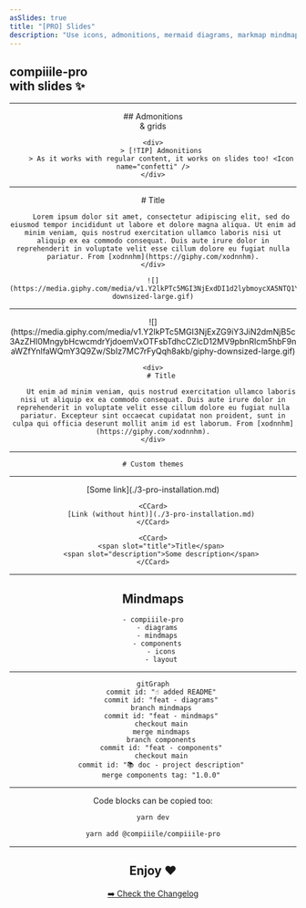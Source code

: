 ```yaml
---
asSlides: true
title: "[PRO] Slides"
description: "Use icons, admonitions, mermaid diagrams, markmap mindmaps in Markdow thanks to compiiile-pro."
---
```


## compiiile-pro<br/>with slides :sparkles:

---

<CGrid template="1 1" align="center">
    <div>
        ## Admonitions<br/>& grids
    </div>

    <div>
        > [!TIP] Admonitions
        > As it works with regular content, it works on slides too! <Icon name="confetti" />
    </div>

</CGrid>

---

<CGrid template="2 1" align="center">
    <div>
        # Title

        Lorem ipsum dolor sit amet, consectetur adipiscing elit, sed do eiusmod tempor incididunt ut labore et dolore magna aliqua. Ut enim ad minim veniam, quis nostrud exercitation ullamco laboris nisi ut aliquip ex ea commodo consequat. Duis aute irure dolor in reprehenderit in voluptate velit esse cillum dolore eu fugiat nulla pariatur. From [xodnnhm](https://giphy.com/xodnnhm).
    </div>

    ![](https://media.giphy.com/media/v1.Y2lkPTc5MGI3NjExdDI1d2lybmoycXA5NTQ1Y2N5Y3ZhOXVuYWxxcmh5MHJvMDdsbWdvcyZlcD12MV9pbnRlcm5hbF9naWZfYnlfaWQmY3Q9Zw/SKT9pS2jJ3J7lrn51E/giphy-downsized-large.gif)

</CGrid>

---

<CGrid template="2 1" align="center">
    ![](https://media.giphy.com/media/v1.Y2lkPTc5MGI3NjExZG9iY3JiN2dmNjB5c3AzZHI0MngybHcwcmdrYjdoemVxOTFsbTdhcCZlcD12MV9pbnRlcm5hbF9naWZfYnlfaWQmY3Q9Zw/SbIz7MC7rFyQqh8akb/giphy-downsized-large.gif)

    <div>
        # Title

        Ut enim ad minim veniam, quis nostrud exercitation ullamco laboris nisi ut aliquip ex ea commodo consequat. Duis aute irure dolor in reprehenderit in voluptate velit esse cillum dolore eu fugiat nulla pariatur. Excepteur sint occaecat cupidatat non proident, sunt in culpa qui officia deserunt mollit anim id est laborum. From [xodnnhm](https://giphy.com/xodnnhm).
    </div>
</CGrid>

---

<CSlide theme="lemon" headingSerif="true">

    # Custom themes

</CSlide>

---

<CGrid gap="20px" template="1 1">
    <CCard hintText="Go to the specific page">
        [Some link](./3-pro-installation.md)
    </CCard>

    <CCard>
        [Link (without hint)](./3-pro-installation.md)
    </CCard>

    <CCard>
        <span slot="title">Title</span>
        <span slot="description">Some description</span>
    </CCard>
</CGrid>

---

## Mindmaps

```markmap
- compiiile-pro
  - diagrams
  - mindmaps
  - components
    - icons
    - layout
```

---

```mermaid
gitGraph
    commit id: "☝️ added README"
    commit id: "feat - diagrams"
    branch mindmaps
    commit id: "feat - mindmaps"
    checkout main
    merge mindmaps
    branch components
    commit id: "feat - components"
    checkout main
    commit id: "📚 doc - project description"
    merge components tag: "1.0.0"
```

---

Code blocks can be copied too:

```bash filename="script.sh"
yarn dev
```

```bash
yarn add @compiiile/compiiile-pro
```

---

## Enjoy :heart:

[:arrow_right: Check the Changelog](./CHANGELOG.md)
